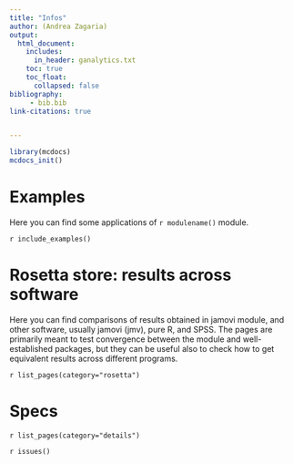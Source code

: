```yaml
---
title: "Infos"
author: (Andrea Zagaria)
output: 
  html_document:
    includes:
      in_header: ganalytics.txt
    toc: true
    toc_float:
      collapsed: false
bibliography: 
     - bib.bib
link-citations: true


---
```



```r
library(mcdocs)
mcdocs_init()

```


# Examples
Here you can find some applications of `r modulename()` module.


`r include_examples()`


# Rosetta store: results across software

Here you can find comparisons of  results obtained in jamovi module,  and other software, usually jamovi (jmv), pure R, and SPSS. The pages are primarily meant to test convergence between the module and well-established packages, but they can be useful also to check how to get equivalent results across different programs.


`r list_pages(category="rosetta")`

# Specs

`r list_pages(category="details")`



`r issues()`

